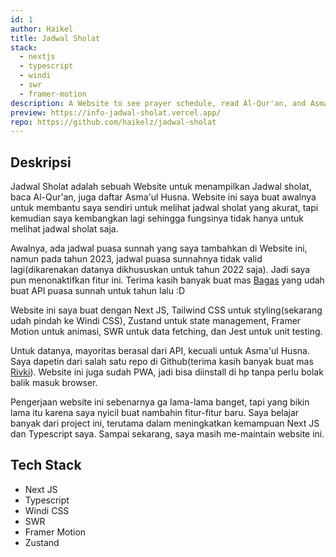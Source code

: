 ```yaml
---
id: 1
author: Haikel
title: Jadwal Sholat
stack:
  - nextjs
  - typescript
  - windi
  - swr
  - framer-motion
description: A Website to see prayer schedule, read Al-Qur'an, and Asma'ul Husna
preview: https://info-jadwal-sholat.vercel.app/
repo: https://github.com/haikelz/jadwal-sholat
---
```


<LightboxImage
  src="https://ik.imagekit.io/haikelz/works/jadwal-sholat.png?ik-sdk-version=javascript-1.4.3&updatedAt=1673863931274"
  alt="Jadwal Sholat"
/>

## Deskripsi

Jadwal Sholat adalah sebuah Website untuk menampilkan Jadwal sholat, baca Al-Qur'an, juga daftar Asma'ul Husna. Website ini saya buat awalnya untuk membantu saya sendiri untuk melihat jadwal sholat yang akurat, tapi kemudian saya kembangkan lagi sehingga fungsinya tidak hanya untuk melihat jadwal sholat saja.

Awalnya, ada jadwal puasa sunnah yang saya tambahkan di Website ini, namun pada tahun 2023, jadwal puasa sunnahnya tidak valid lagi(dikarenakan datanya dikhususkan untuk tahun 2022 saja). Jadi saya pun menonaktifkan fitur ini. Terima kasih banyak buat mas [Bagas](https://github.com/granitebps) yang udah buat API puasa sunnah untuk tahun lalu :D

Website ini saya buat dengan Next JS, Tailwind CSS untuk styling(sekarang udah pindah ke Windi CSS), Zustand untuk state management, Framer Motion untuk animasi, SWR untuk data fetching, dan Jest untuk unit testing.

Untuk datanya, mayoritas berasal dari API, kecuali untuk Asma'ul Husna. Saya dapetin dari salah satu repo di Github(terima kasih banyak buat mas [Rivki](https://github.com/mikqi)). Website ini juga sudah PWA, jadi bisa diinstall di hp tanpa perlu bolak balik masuk browser.

Pengerjaan website ini sebenarnya ga lama-lama banget, tapi yang bikin lama itu karena saya nyicil buat nambahin fitur-fitur baru. Saya belajar banyak dari project ini, terutama dalam meningkatkan kemampuan Next JS dan Typescript saya. Sampai sekarang, saya masih me-maintain website ini.

## Tech Stack

- Next JS
- Typescript
- Windi CSS
- SWR
- Framer Motion
- Zustand
